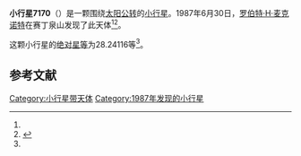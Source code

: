 {{Infobox planet
| bgcolour = #FFFFC0
| name = 7170 Livesey
| symbol = 
| image = 
| caption = 
| discovery = yes
| discovery_ref = 
| discoverer = [[罗伯特·H·麦克诺特|罗伯特·H·麦克诺特]]
| discovery_site = [[赛丁泉山|赛丁泉山]] 
| discovered = 1987年6月30日
| designations = yes
| mp_name = 
| named_after = 
| alt_names = 1987 MK/ 1978 PU4
| mp_category = [[主带小行星|主带小行星]]
| orbit_ref = <ref name="a">[http://ssd.jpl.nasa.gov/sbdb.cgi?sstr=7170 7170 Livesey] {{Wayback|url=http://ssd.jpl.nasa.gov/sbdb.cgi?sstr=7170 |date=20201124023410 }}，小行星數據庫瀏覽器（JPL Small-Body Database Browser）－[[美国国家航空航天局|美国国家航空航天局]]喷气推进实验室</ref>
| epoch = 2456400.5 (2013年4月18日更新)
| aphelion = {{convert|3.1921895|AU|km|3|abbr=on|lk=out}}
| perihelion = {{convert|2.2053005|AU|km|3|abbr=on}}
| semimajor = {{convert|2.6987450|AU|km|3|abbr=on}}
| eccentricity = 0.1828422
| period = 1619.35183 [[日|日]]<br />4.43[[儒略年|儒略年]]
| avg_speed = 
| inclination = 12.50592
| asc_node = 330.73219
| mean_anomaly = 
| arg_peri = 28.24116
| satellites = 
| physical_characteristics = yes
| dimensions = 
| mass = 
| density = 
| surface_grav = 
| escape_velocity = 
| sidereal_day = 
| axial_tilt = 
| pole_ecliptic_lat = 
| pole_ecliptic_lon = 
| albedo = 
| temperatures= 
| temp_name1 = 
| mean_temp_1 = 
| max_temp_1 = 
| temp_name2 = 
| max_temp_2 = 
| spectral_type = 
| abs_magnitude = 28.24116
}}

'''小行星7170'''（{{lang-en|7170 Livesey}}）是一颗围绕[[太阳|太阳]][[公转|公转]]的[[小行星|小行星]]。1987年6月30日，[[罗伯特·H·麦克诺特|罗伯特·H·麦克诺特]]在赛丁泉山发现了此天体<ref name="a" /><ref>{{cite news|title=小行星列表|url=http://cfa-www.harvard.edu/iau/lists/NumberedMPs.txt|accessdate=2013-07-08|newspaper=哈佛大学|archive-date=2008-05-17|archive-url=https://web.archive.org/web/20080517010638/http://cfa-www.harvard.edu/iau/lists/NumberedMPs.txt|dead-url=no}}</ref>。

这颗小行星的[[绝对星等|绝对星等]]为28.24116等<ref name="a" />。

==参考文献==
{{reflist}}
{{Minor Planet Number|[[小行星7169|小行星7169]]|[[小行星7171|小行星7171]]}}

{{小天体}}

[[Category:小行星带天体|Category:小行星带天体]]
[[Category:1987年发现的小行星|Category:1987年发现的小行星]]

{{asteroid-stub}}